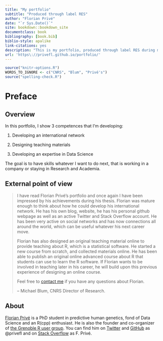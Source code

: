 ```yaml
--- 
title: "My portfolio"
subtitle: "Produced through label RES"
author: "Florian Privé"
date: "`r Sys.Date()`"
site: bookdown::bookdown_site
documentclass: book
bibliography: [book.bib]
biblio-style: apalike
link-citations: yes
description: "This is my portfolio, produced through label RES during my thesis."
url: 'https\://privefl.github.io/portfolio/'
---
```


```r
source("knitr-options.R")
WORDS_TO_IGNORE <- c("CNRS", "Blum", "Privé's")
source("spelling-check.R")
```

# Preface {-}

## Overview {-}

In this portfolio, I show 3 competences that I'm developing:

1. Developing an international network

1. Designing teaching materials

1. Developing an expertise in Data Science

The goal is to have skills whatever I want to do next, that is working in a company or staying in Research and Academia.

## External point of view {-}

> I have read Florian Privé's portfolio and once again I have been
impressed by his achievements during his thesis. Florian was mature
enough to think about how he could develop his international network. He
has his own blog, website, he has his personal github webpage as well as
an active Twitter and Stack Overflow account. He has been very active on
social networks and has now connections all around the world, which can
be useful whatever his next career move.
>
> Florian has also designed an original teaching material online to
provide teaching about R, which is a statistical software. He started a
new course from scratch, and collected materials online. He has been
able to publish an original online advanced course about R that students
can use to learn the R software. If Florian wants to be involved in
teaching later in his career, he will build upon this previous
experience of designing an online course.
>
> Feel free to [contact me](mailto:michael.blum@univ-grenoble-alpes.fr) if you have any questions about Florian.
>
> -- Michael Blum, CNRS Director of Research.

## About {-}

[Florian Privé](https://privefl.github.io/) is a PhD student in predictive human genetics, fond of Data Science and an R(cpp) enthusiast. He is also the founder and co-organizer of [the Grenoble R user group](https://r-in-grenoble.github.io/). You can find him on [Twitter](https://twitter.com/privefl) and [GitHub](https://github.com/privefl) as \@privefl and on [Stack Overflow](https://stackoverflow.com/users/6103040/f-priv%c3%a9) as F. Privé.
